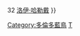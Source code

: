 {{Navbox
|name = 多倫多藍鳥隊退休號碼
| title = [[多倫多藍鳥#退休號碼|<span style="color:white;">多倫多藍鳥隊退休號碼</span>]]
| titlestyle = background:#134A8E; color:white; border:2px solid #E8291C;
| list1 = {{nowrap begin}} 12 [[羅伯托·阿勒瑪]]{{!w}} 32 [[洛伊·哈勒戴]]
}}<noinclude>
[[Category:多倫多藍鳥]]
[[Category:美國職棒大聯盟退休號碼|T]]
</noinclude>
